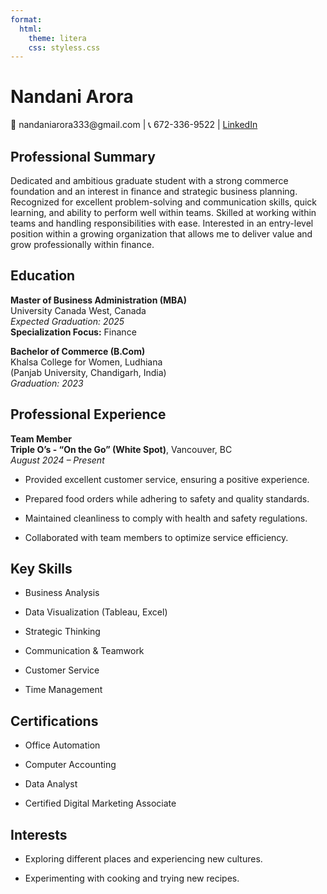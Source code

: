 ---
format:
  html:
    theme: litera
    css: styless.css
---

# Nandani Arora  

📧 nandaniarora333@gmail.com | 📞 672-336-9522 | 
[LinkedIn](https://www.linkedin.com/in/nandani-arora-65b02325a)



## Professional Summary  
Dedicated and ambitious graduate student with a strong commerce foundation and an interest in finance and strategic business planning. Recognized for excellent problem-solving and communication skills, quick learning, and ability to perform well within teams. Skilled at working within teams and handling responsibilities with ease. Interested in an entry-level position within a growing organization that allows me to deliver value and grow professionally within finance.



## Education  
**Master of Business Administration (MBA)**  
University Canada West, Canada  
*Expected Graduation: 2025*  
**Specialization Focus:** Finance

**Bachelor of Commerce (B.Com)**  
Khalsa College for Women, Ludhiana  
(Panjab University, Chandigarh, India)  
*Graduation: 2023*



## Professional Experience  

**Team Member**  
**Triple O's - "On the Go" (White Spot)**, Vancouver, BC  
*August 2024 – Present*  

-  Provided excellent customer service, ensuring a      positive experience. 

-  Prepared food orders while adhering to safety and quality standards. 

-  Maintained cleanliness to comply with health and safety regulations. 

-  Collaborated with team members to optimize service efficiency. 



## Key Skills
- Business Analysis  

- Data Visualization (Tableau, Excel)  
- Strategic Thinking  

- Communication & Teamwork  
- Customer Service  
- Time Management  



## Certifications
- Office Automation                                                                            

- Computer Accounting                                                                                                 
- Data Analyst                                                                                                                                            
- Certified Digital Marketing Associate     



## Interests  
- Exploring different places and experiencing new cultures.

- Experimenting with cooking and trying new recipes.


